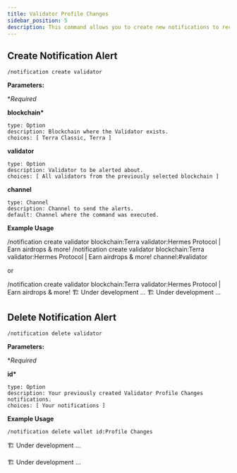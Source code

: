 ```yaml
---
title: Validator Profile Changes
sidebar_position: 5
description: This command allows you to create new notifications to receive alerts of NFTs, Governance, Price, and more. Simply select the notification you want to create and follow the steps to set it up.
---
```



## Create Notification Alert

<Tabs groupId="platforms">
<TabItem value="discord" label="Discord" default>

```
/notification create validator
```

<p>
  <strong>Parameters:</strong>
</p>

\*_Required_

**blockchain\***

    type: Option
    description: Blockchain where the Validator exists.
    choices: [ Terra Classic, Terra ]

**validator**

    type: Option
    description: Validator to be alerted about.
    choices: [ All validators from the previously selected blockchain ]

**channel**

    type: Channel
    description: Channel to send the alerts.
    default: Channel where the command was executed.

**Example Usage**

<Tabs groupId="alerts">
  <TabItem value="dms" label="DMs" default>
    <CodeBlock>
      /notification create validator blockchain:Terra validator:Hermes Protocol
      | Earn airdrops & more!
    </CodeBlock>
  </TabItem>
  <TabItem value="server" label="Server">
    <CodeBlock title="with channel">
      /notification create validator blockchain:Terra validator:Hermes Protocol
      | Earn airdrops & more! channel:#validator
    </CodeBlock>
    <p>or</p>
    <CodeBlock title="without channel">
      /notification create validator blockchain:Terra validator:Hermes Protocol
      | Earn airdrops & more!
    </CodeBlock>
  </TabItem>
</Tabs>

</TabItem>

<TabItem value="telegram" label="Telegram">
  🏗️ Under development ...
</TabItem>

<TabItem value="twitter" label="Twitter">
🏗️ Under development ...
</TabItem>
</Tabs>



## Delete Notification Alert


<Tabs groupId="platforms">
<TabItem value="discord" label="Discord" default>

```
/notification delete validator
```

<p>
  <strong>Parameters:</strong>
</p>

\*_Required_

**id\***

    type: Option
    description: Your previously created Validator Profile Changes notifications.
    choices: [ Your notifications ]

**Example Usage**

```
/notification delete wallet id:Profile Changes
```

</TabItem>

<TabItem value="telegram" label="Telegram">

🏗️ Under development ...

</TabItem>

<TabItem value="Twitter" label="Twitter">
  🏗️ Under development ...
</TabItem>
</Tabs>
